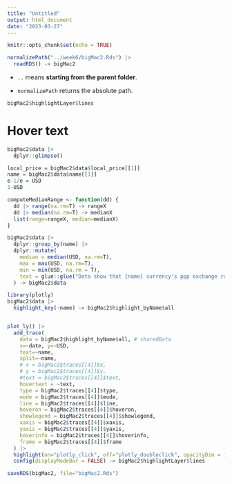 ```yaml
---
title: "Untitled"
output: html_document
date: "2023-03-27"
---
```


```r
knitr::opts_chunk$set(echo = TRUE)
```

```r
normalizePath("../week6/bigMac2.Rds") |>
  readRDS() -> bigMac2
```

-   `..` means **starting from the parent folder**.

-   `normalizePath` returns the absolute path.

```r
bigMac2$highlightLayer$lines
```

# Hover text

```r
bigMac2$data |> 
  dplyr::glimpse()
```

```r
local_price = bigMac2$data$local_price[[1]]
name = bigMac2$data$name[[1]]
e-1/e = USD
1-USD
```

```r
computeMedianRange <- function(dd) {
  dd |> range(na.rm=T) -> rangeX
  dd |> median(na.rm=T) -> medianX
  list(range=rangeX, median=medianX)
}

bigMac2$data |> 
  dplyr::group_by(name) |>
  dplyr::mutate(
    median = median(USD, na.rm=T),
    max = max(USD, na.rm=T),
    min = min(USD, na.rm = T),
    text = glue::glue("Data show that {name} currency's ppp exchange rate difference from the actual exchange has a range of {max}-{min} with median {median}")
  ) -> bigMac2$data


```

```r
library(plotly)
bigMac2$data |>
  highlight_key(~name) -> bigMac2$highlight_byName$all


plot_ly() |>
  add_trace(
    data = bigMac2$highlight_byName$all, # sharedData
    x=~date, y=~USD,
    text=~name,
    split=~name,
    # x = bigMac2$traces[[4]]$x,
    # y = bigMac2$traces[[4]]$y,
    #text = bigMac2$traces[[4]]$text,
    hovertext = ~text,
    type = bigMac2$traces[[4]]$type,
    mode = bigMac2$traces[[4]]$mode,
    line = bigMac2$traces[[4]]$line,
    hoveron = bigMac2$traces[[4]]$hoveron,
    showlegend = bigMac2$traces[[4]]$showlegend,
    xaxis = bigMac2$traces[[4]]$xaxis,
    yaxis = bigMac2$traces[[4]]$yaxis,
    hoverinfo = bigMac2$traces[[4]]$hoverinfo,
    frame = bigMac2$traces[[4]]$frame
  ) |>
  highlight(on="plotly_click", off="plotly_doubleclick", opacityDim = 1, color = "#205D95") |>
  config(displayModeBar = FALSE) -> bigMac2$highlightLayer$lines
```

```r
saveRDS(bigMac2, file="bigMac2.Rds")
```
